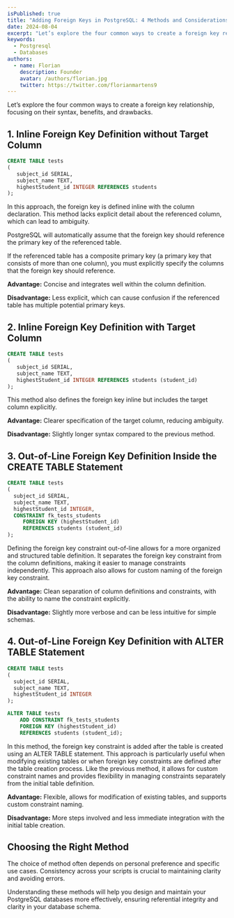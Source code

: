 ```yaml
---
isPublished: true
title: "Adding Foreign Keys in PostgreSQL: 4 Methods and Considerations"
date: 2024-08-04
excerpt: "Let’s explore the four common ways to create a foreign key relationship, focusing on their syntax, benefits, and drawbacks."
keywords:
  - Postgresql
  - Databases
authors:
  - name: Florian
    description: Founder
    avatar: /authors/florian.jpg
    twitter: https://twitter.com/florianmartens9
---
```


Let’s explore the four common ways to create a foreign key relationship, focusing on their syntax, benefits, and drawbacks.

## 1. Inline Foreign Key Definition without Target Column

```sql
CREATE TABLE tests 
( 
   subject_id SERIAL,
   subject_name TEXT,
   highestStudent_id INTEGER REFERENCES students
);
```
In this approach, the foreign key is defined inline with the column declaration. This method lacks explicit detail about the referenced column, which can 
lead to ambiguity.

PostgreSQL will automatically assume that the foreign key should reference the primary key of the referenced table.

If the referenced table has a composite primary key (a primary key that consists of more than one column), 
you must explicitly specify the columns that the foreign key should reference. 

**Advantage:** Concise and integrates well within the column definition.

**Disadvantage:** Less explicit, which can cause confusion if the referenced table has multiple potential primary keys.

## 2. Inline Foreign Key Definition with Target Column
```sql
CREATE TABLE tests 
( 
   subject_id SERIAL,
   subject_name TEXT,
   highestStudent_id INTEGER REFERENCES students (student_id)
);
```
This method also defines the foreign key inline but includes the target column explicitly.

**Advantage:** Clearer specification of the target column, reducing ambiguity.

**Disadvantage:** Slightly longer syntax compared to the previous method.

## 3. Out-of-Line Foreign Key Definition Inside the CREATE TABLE Statement
```sql
CREATE TABLE tests 
( 
  subject_id SERIAL,
  subject_name TEXT,
  highestStudent_id INTEGER, 
  CONSTRAINT fk_tests_students
     FOREIGN KEY (highestStudent_id) 
     REFERENCES students (student_id)
);
```
Defining the foreign key constraint out-of-line allows for a more organized and structured table definition. It separates the foreign 
key constraint from the column definitions, making it easier to manage constraints independently. This approach also allows for 
custom naming of the foreign key constraint.

**Advantage:** Clean separation of column definitions and constraints, with the ability to name the constraint explicitly.

**Disadvantage:** Slightly more verbose and can be less intuitive for simple schemas.

## 4. Out-of-Line Foreign Key Definition with ALTER TABLE Statement
```sql
CREATE TABLE tests 
( 
  subject_id SERIAL,
  subject_name TEXT,
  highestStudent_id INTEGER
);

ALTER TABLE tests 
    ADD CONSTRAINT fk_tests_students
    FOREIGN KEY (highestStudent_id) 
    REFERENCES students (student_id);
```
In this method, the foreign key constraint is added after the table is created using an ALTER TABLE statement. This approach is particularly 
useful when modifying existing tables or when foreign key constraints are defined after the table creation process. Like the previous method, 
it allows for custom constraint names and provides flexibility in managing constraints separately from the initial table definition.

**Advantage:** Flexible, allows for modification of existing tables, and supports custom constraint naming.

**Disadvantage:** More steps involved and less immediate integration with the initial table creation.

## Choosing the Right Method
The choice of method often depends on personal preference and specific use cases. Consistency across your scripts is crucial to maintaining 
clarity and avoiding errors.

Understanding these methods will help you design and maintain your PostgreSQL databases more effectively, ensuring referential 
integrity and clarity in your database schema.